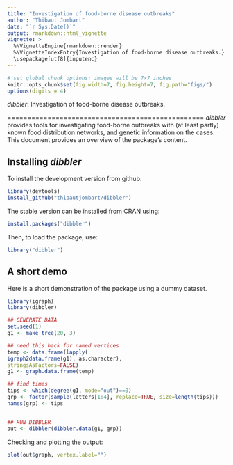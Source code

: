 ```yaml
---
title: "Investigation of food-borne disease outbreaks"
author: "Thibaut Jombart"
date: "`r Sys.Date()`"
output: rmarkdown::html_vignette
vignette: >
  %\VignetteEngine{rmarkdown::render}
  %\VignetteIndexEntry{Investigation of food-borne disease outbreaks.}
  \usepackage[utf8]{inputenc}
---
```



```r
# set global chunk options: images will be 7x7 inches
knitr::opts_chunk$set(fig.width=7, fig.height=7, fig.path="figs/")
options(digits = 4)
```
*dibbler*: Investigation of food-borne disease outbreaks.

=================================================
*dibbler* provides tools for investigating food-borne outbreaks with (at least partly) known food distribution networks, and genetic information on the cases.
This document provides an overview of the package's content.


Installing *dibbler*
-------------
To install the development version from github:
```r
library(devtools)
install_github("thibautjombart/dibbler")
```

The stable version can be installed from CRAN using:
```r
install.packages("dibbler")
```

Then, to load the package, use:
```r
library("dibbler")
```


A short demo
------------------
Here is a short demonstration of the package using a dummy dataset.

```r
library(igraph)
library(dibbler)

## GENERATE DATA
set.seed(1)
g1 <- make_tree(20, 3)

## need this hack for named vertices
temp <- data.frame(lapply(
igraph2data.frame(g1), as.character),
stringsAsFactors=FALSE)
g1 <- graph.data.frame(temp)

## find times
tips <- which(degree(g1, mode="out")==0)
grp <- factor(sample(letters[1:4], replace=TRUE, size=length(tips)))
names(grp) <- tips


## RUN DIBBLER
out <- dibbler(dibbler.data(g1, grp))
```

Checking and plotting the output:
```r
plot(out$graph, vertex.label="")
```


